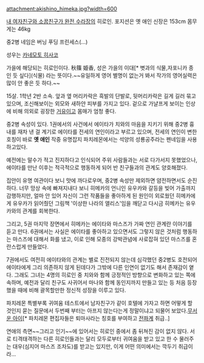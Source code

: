 attachment:akishino_himeka.jpg?width=600

[[내 여자친구와 소꿉친구가 완전 수라장]]의 히로인. 포지션은 옛 애인
신장은 153cm 몸무게는 46kg

중2병 네임은 버닝 푸딩 프린세스(...)

성우는 [[카네모토 히사코]]

가을에 해당되는 히로인이다. 秋篠 姫香, 성은 가을의 이대[* 볏과의 식물,자포니카 종인 듯 싶다](식물) 라는 뜻이다.~~유일하게 영어 별명이 없는거 봐서 작가의 영어실력은 많이 안 좋은 듯 하다.~~
 
15살. 1학년 2반 소속. 앞과 옆 머리카락은 흑발의 단발로, 뒷머리카락은 길게 길러 묶고 있으며, 조신해보이는 외모와 새하얀 피부를 가지고 있다. 
겉으로 가냘프게 보이는 인상에 비해 의외로 굉장한 [[거유]]이고 몸매가 엄청 좋다.

중2병 속성이 있다. 1권에서의 사건에서 에이타가 치와의 마음을 지키기 위해 중2병 흉내를 재차 낸 걸 계기로 에이타를 전세의 연인이라고 부르고 있으며, 전세의 연인이 변한 호칭이 바로 '''옛 애인''' 작중 유명잡지 파치레몬에서는 석양의 성룡공주라는 펜네임을 사용하고있다.

예전에는 말수가 적고 진지하다고 인식되어 주위 사람들과는 서로 다가서지 못했었으나, 에이타를 만난 이후는 적극적으로 행동하게 되어 반 친구들과의 관계도 양호해졌다. 

집안이 유명 여관이다 보니 맛에 까다로우며, 중2병 속성만 제외하면 얌전하면서도 순진하다. 
너무 망상 속에 빠져지내다 보니 히메카의 언니인 유우카와 갈등을 빚어 가출까지 감행하지만, 얼마 안 있어 자신이 그런 작품들을 좋아하게 된 원인이 외로웠던 히메카에게 유우카가 읽어줬던 그림책 '이상한 나라의 앨리스'임을 깨닫고 다시금 히메카는 유우카와의 관계를 회복한다. 

그리고, 5권 마지막 장면에서 히메카는 에이타와 마스즈가 가짜 연인 관계란 이야기를 듣고 만다. 6권에서는 사실은 에이타를 좋아하고 있으면서도 그렇지 않은 것처럼 행동하는 마스즈에 대해서 화를 냈고, 이로 인해 모종의 강박관념에 사로잡혀 있던 마스즈를 혼란스럽게 만들었다.

7권에서도 여전히 에이타와의 관계는 별로 진전되지 않는데 심각했던 중2병도 호전되어 에이타에게 그리 의존하지 않게 된데다가 그밖에 다른 인연이 없기도 해서 존재감이 옅다. 그래도 그녀는 4명의 히로인 중 치와와 함께 긍정적인 방향으로 변화하고 있는 쪽에 속하며, 예전과 달리 친구도 사귀어서 마나와 함께 동인지까지 만들고 있는 등 처음 등장했을 때에 비해 괄목할만한 정신적 성장을 이루고 있다.     

파치레몬 특별부록 귀여움 테스트에서 남자친구가 같이 호텔에 가자고 하면 어떻게 할 것인지 묻는 질문에서 두번째 부터는 아프지 않는다는게 정말이냐고 되물어 보았다.[[무서운 아이]][* 파치레몬 편집자들은 퇴마사라는 칭호를 부여하고 [[전파계]] 취급..]

연애의 측면~~그리고 인기~~에 있어서는 히로인 중에서 좀 뒤쳐진 감이 없지 않다. 서로 티격태격하는 다른 히로인들과는 달리 모두로부터 귀여움을 받고 있고 한 수 물러주는 대우(심지어 마스즈 조차도)를 받고는 있지만, 이게 어떤 의미에서는 깍두기 취급이라...

